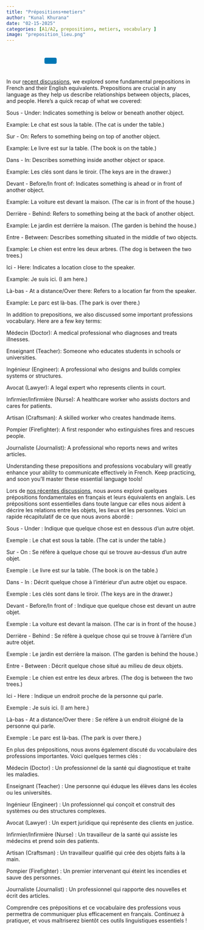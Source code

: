 ```yaml
---
title: "Prépositions+metiers"
author: "Kunal Khurana"
date: "02-15-2025"
categories: [A1/A2, prepositions, metiers, vocabulary ]
image: "preposition_lieu.png"
---
```


<div style="text-align: left; padding: 10px;">
  <a href="mailto:info@frenchwithkunal.ca" target="_blank" style="margin: 0 10px; color: #000;"><i class="fas fa-envelope fa-lg"></i></a>
  <a href="https://www.instagram.com/kunal.khurana7" target="_blank" style="margin: 0 10px; color: #E1306C;"><i class="fab fa-instagram fa-lg"></i></a>
  <a href="https://frenchwithkunal.ca" target="_blank" style="margin: 0 10px; color: #0077b5;"><i class="fas fa-globe fa-lg"></i></a>
  <a href="https://whatsapp.com/channel/0029Vb57n2e7dmegpjYpyi3V" target="_blank" style="margin: 0 10px; color: #25D366;"><i class="fab fa-whatsapp fa-lg"></i></a>
  <button onclick="copyLink()" style="background-color: #0077b5; color: white; padding: 8px 16px; border: none; border-radius: 4px; cursor: pointer; margin-left: 10px;">
    <i class="fas fa-copy"></i> 
  </button>
  <span id="copy-message" style="margin-left: 10px; color: green; display: none;">Link copied!</span>
</div>

<script>
  function copyLink() {
    // Get the current page URL
    const url = window.location.href;
    
    // Copy the URL to the clipboard
    navigator.clipboard.writeText(url).then(() => {
      // Show a confirmation message
      const message = document.getElementById("copy-message");
      message.style.display = "inline";
      setTimeout(() => {
        message.style.display = "none";
      }, 2000); // Hide the message after 2 seconds
    });
  }
</script>


::: {.content-visible when-profile="english"}

In our [recent discussions](https://drive.google.com/file/d/1feQg370lFfmcIdDkX0ZIFmTq329mUJSO/view?usp=drive_link), we explored some fundamental prepositions in French and their English equivalents. Prepositions are crucial in any language as they help us describe relationships between objects, places, and people. Here’s a quick recap of what we covered:

Sous - Under: Indicates something is below or beneath another object.

Example: Le chat est sous la table. (The cat is under the table.)

Sur - On: Refers to something being on top of another object.

Example: Le livre est sur la table. (The book is on the table.)

Dans - In: Describes something inside another object or space.

Example: Les clés sont dans le tiroir. (The keys are in the drawer.)

Devant - Before/In front of: Indicates something is ahead or in front of another object.

Example: La voiture est devant la maison. (The car is in front of the house.)

Derrière - Behind: Refers to something being at the back of another object.

Example: Le jardin est derrière la maison. (The garden is behind the house.)

Entre - Between: Describes something situated in the middle of two objects.

Example: Le chien est entre les deux arbres. (The dog is between the two trees.)

Ici - Here: Indicates a location close to the speaker.

Example: Je suis ici. (I am here.)

Là-bas - At a distance/Over there: Refers to a location far from the speaker.

Example: Le parc est là-bas. (The park is over there.)

In addition to prepositions, we also discussed some important professions vocabulary. Here are a few key terms:

Médecin (Doctor): A medical professional who diagnoses and treats illnesses.

Enseignant (Teacher): Someone who educates students in schools or universities.

Ingénieur (Engineer): A professional who designs and builds complex systems or structures.

Avocat (Lawyer): A legal expert who represents clients in court.

Infirmier/Infirmière (Nurse): A healthcare worker who assists doctors and cares for patients.

Artisan (Craftsman): A skilled worker who creates handmade items.

Pompier (Firefighter): A first responder who extinguishes fires and rescues people.

Journaliste (Journalist): A professional who reports news and writes articles.

Understanding these prepositions and professions vocabulary will greatly enhance your ability to communicate effectively in French. Keep practicing, and soon you’ll master these essential language tools!

:::

::: {.content-visible when-profile="french"}

Lors de [nos récentes discussions](https://drive.google.com/file/d/1feQg370lFfmcIdDkX0ZIFmTq329mUJSO/view?usp=drive_link), nous avons exploré quelques prépositions fondamentales en français et leurs équivalents en anglais. Les prépositions sont essentielles dans toute langue car elles nous aident à décrire les relations entre les objets, les lieux et les personnes. Voici un rapide récapitulatif de ce que nous avons abordé :

Sous - Under : Indique que quelque chose est en dessous d’un autre objet.

Exemple : Le chat est sous la table. (The cat is under the table.)

Sur - On : Se réfère à quelque chose qui se trouve au-dessus d’un autre objet.

Exemple : Le livre est sur la table. (The book is on the table.)

Dans - In : Décrit quelque chose à l’intérieur d’un autre objet ou espace.

Exemple : Les clés sont dans le tiroir. (The keys are in the drawer.)

Devant - Before/In front of : Indique que quelque chose est devant un autre objet.

Exemple : La voiture est devant la maison. (The car is in front of the house.)

Derrière - Behind : Se réfère à quelque chose qui se trouve à l’arrière d’un autre objet.

Exemple : Le jardin est derrière la maison. (The garden is behind the house.)

Entre - Between : Décrit quelque chose situé au milieu de deux objets.

Exemple : Le chien est entre les deux arbres. (The dog is between the two trees.)

Ici - Here : Indique un endroit proche de la personne qui parle.

Exemple : Je suis ici. (I am here.)

Là-bas - At a distance/Over there : Se réfère à un endroit éloigné de la personne qui parle.

Exemple : Le parc est là-bas. (The park is over there.)

En plus des prépositions, nous avons également discuté du vocabulaire des professions importantes. Voici quelques termes clés :

Médecin (Doctor) : Un professionnel de la santé qui diagnostique et traite les maladies.

Enseignant (Teacher) : Une personne qui éduque les élèves dans les écoles ou les universités.

Ingénieur (Engineer) : Un professionnel qui conçoit et construit des systèmes ou des structures complexes.

Avocat (Lawyer) : Un expert juridique qui représente des clients en justice.

Infirmier/Infirmière (Nurse) : Un travailleur de la santé qui assiste les médecins et prend soin des patients.

Artisan (Craftsman) : Un travailleur qualifié qui crée des objets faits à la main.

Pompier (Firefighter) : Un premier intervenant qui éteint les incendies et sauve des personnes.

Journaliste (Journalist) : Un professionnel qui rapporte des nouvelles et écrit des articles.

Comprendre ces prépositions et ce vocabulaire des professions vous permettra de communiquer plus efficacement en français. Continuez à pratiquer, et vous maîtriserez bientôt ces outils linguistiques essentiels !

:::

